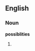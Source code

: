 ==English==

===Noun===
'''possiblities'''

# {{misspelling of|possibilities}}

{{count page|[[Wiktionary:Page count]]}}